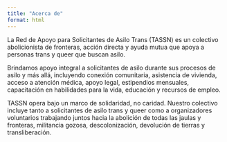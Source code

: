 ```yaml
---
title: "Acerca de"
format: html
---
```


La Red de Apoyo para Solicitantes de Asilo Trans (TASSN) es un colectivo abolicionista de fronteras, acción directa y ayuda mutua que apoya a personas trans y queer que buscan asilo.

Brindamos apoyo integral a solicitantes de asilo durante sus procesos de asilo y más allá, incluyendo conexión comunitaria, asistencia de vivienda, acceso a atención médica, apoyo legal, estipendios mensuales, capacitación en habilidades para la vida, educación y recursos de empleo.

TASSN opera bajo un marco de solidaridad, no caridad. Nuestro colectivo incluye tanto a solicitantes de asilo trans y queer como a organizadores voluntarios trabajando juntos hacia la abolición de todas las jaulas y fronteras, militancia gozosa, descolonización, devolución de tierras y transliberación.

